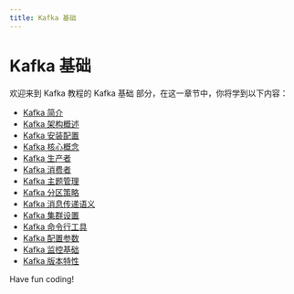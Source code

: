 ```yaml
---
title: Kafka 基础
---
```


# Kafka 基础

欢迎来到 Kafka 教程的 Kafka 基础 部分，在这一章节中，你将学到以下内容：

- [Kafka 简介](./0-introduction-to-kafka.mdx)
- [Kafka 架构概述](./1-kafka-architecture-overview.mdx)
- [Kafka 安装配置](./2-kafka-installation-configuration.mdx)
- [Kafka 核心概念](./3-kafka-core-concepts.mdx)
- [Kafka 生产者](./4-kafka-producer.mdx)
- [Kafka 消费者](./5-kafka-consumer.mdx)
- [Kafka 主题管理](./6-kafka-theme-management.mdx)
- [Kafka 分区策略](./7-kafka-partition-policy.mdx)
- [Kafka 消息传递语义](./8-kafka-messaging-semantics.mdx)
- [Kafka 集群设置](./9-kafka-cluster-settings.mdx)
- [Kafka 命令行工具](./10-kafka-command-line-tool.mdx)
- [Kafka 配置参数](./11-kafka-configuration-parameters.mdx)
- [Kafka 监控基础](./12-kafka-monitoring-basics.mdx)
- [Kafka 版本特性](./13-kafka-version-features.mdx)

Have fun coding!